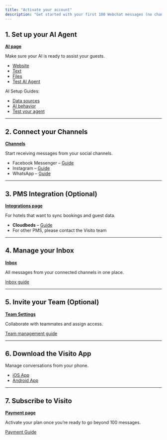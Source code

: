 ```yaml
---
title: "Activate your account"
description: "Get started with your first 100 Webchat messages (no channels required)."
---
```


## 1. Set up your AI Agent

[**AI page**](https://app.visitoai.com/ai)

Make sure your AI is ready to assist your guests.

- [Website](https://app.visitoai.com/ai/website)
- [Text](https://app.visitoai.com/ai/text)
- [Files](https://app.visitoai.com/ai/files)
- [Test AI Agent](https://app.visitoai.com/ai)

AI Setup Guides:

- [Data sources](https://www.notion.so/1c129645463d81bfabeff025401fda84?pvs=21)
- [AI behavior](https://www.notion.so/1c129645463d813cbe58f4f0eb3a78c9?pvs=21)
- [Test your agent](https://www.notion.so/1c129645463d8117bb3cfdc3c0ab9ac3?pvs=21)

---

## 2. Connect your Channels

[**Channels**](https://app.visitoai.com/connect)

Start receiving messages from your social channels.

- Facebook Messenger – [Guide](https://www.notion.so/1c129645463d81e8b63df4eea40f50b7?pvs=21)
- Instagram – [Guide](https://www.notion.so/1c129645463d8186b324df8c2b2a5311?pvs=21)
- WhatsApp – [Guide](https://www.notion.so/1c129645463d81b1ac50d7592ddf6920?pvs=21)

---

## 3. PMS Integration (Optional)

[**Integrations page**](https://app.visitoai.com/integrations)

For hotels that want to sync bookings and guest data.

- **Cloudbeds** – [Guide](https://www.notion.so/Cloudbeds-1c129645463d81e48800dc9fbdbbb947?pvs=21)
- For other PMS, please contact the Visito team

---

## 4. Manage your Inbox

[**Inbox**](https://app.visitoai.com/chats)

All messages from your connected channels in one place.

[Inbox guide](https://www.notion.so/1c129645463d81df81b2fef47ae96870?pvs=21)

---

## 5. Invite your Team (Optional)

[**Team Settings**](https://app.visitoai.com/settings)

Collaborate with teammates and assign access.

[Team management guide](https://www.notion.so/1c129645463d818c816ae31b09b40f46?pvs=21)

---

## 6. Download the Visito App

Manage conversations from your phone.

- [iOS App](https://apps.apple.com/us/app/visito-ai/id6475635950?l=en-US)
- [Android App](https://play.google.com/store/apps/details?id=visito.app.production&pli=1)

---

## 7. Subscribe to Visito

[**Payment page**](https://app.visitoai.com/settings/payment)

Activate your plan once you’re ready to go beyond 100 messages.

[Payment Guide](https://www.notion.so/1c129645463d81e69a19f05d0c2e23f1?pvs=21)
